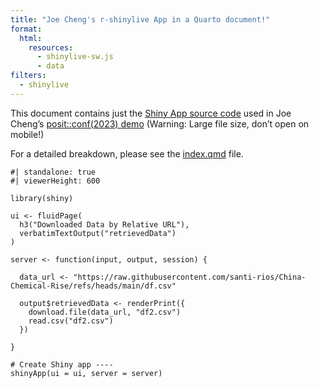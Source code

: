 ```yaml
---
title: "Joe Cheng's r-shinylive App in a Quarto document!"
format:
  html:
    resources: 
      - shinylive-sw.js
      - data
filters:
  - shinylive
---
```


This document contains just the [Shiny App source code](https://github.com/jcheng5/posit-conf-2023-shinylive/blob/d385ad18eb0d867f25cc4721d9e8c25aeb2dfb90/slides.qmd#L299) used in Joe Cheng's [posit::conf(2023) demo](https://jcheng5.github.io/posit-conf-2023-shinylive/#/option-3-include-1) (Warning: Large file size, don't open on mobile!)

For a detailed breakdown, please see the [index.qmd](index.qmd) file.

```shinylive-r
#| standalone: true
#| viewerHeight: 600

library(shiny)

ui <- fluidPage(
  h3("Downloaded Data by Relative URL"),
  verbatimTextOutput("retrievedData")
)

server <- function(input, output, session) {
  
  data_url <- "https://raw.githubusercontent.com/santi-rios/China-Chemical-Rise/refs/heads/main/df.csv"
  
  output$retrievedData <- renderPrint({
    download.file(data_url, "df2.csv")
    read.csv("df2.csv")
  })
  
}

# Create Shiny app ----
shinyApp(ui = ui, server = server)
```